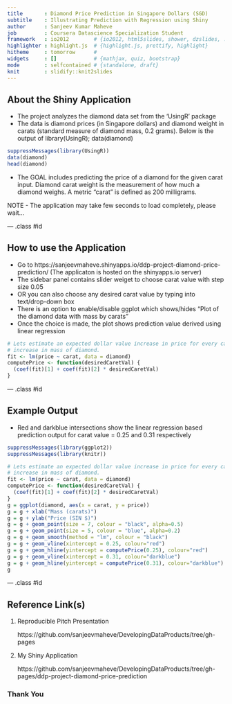 ```yaml
---
title       : Diamond Price Prediction in Singapore Dollars (SGD)
subtitle    : Illustrating Prediction with Regression using Shiny
author      : Sanjeev Kumar Maheve
job         : Coursera Datascience Specialization Student
framework   : io2012        # {io2012, html5slides, shower, dzslides, ...}
highlighter : highlight.js  # {highlight.js, prettify, highlight}
hitheme     : tomorrow      # 
widgets     : []            # {mathjax, quiz, bootstrap}
mode        : selfcontained # {standalone, draft}
knit        : slidify::knit2slides
---
```


## About the Shiny Application

* The project analyzes the diamond data set from the 'UsingR' package
* The data is diamond prices (in Singapore dollars) and diamond weight in carats (standard measure of diamond mass, 0.2 grams). Below is the output of library(UsingR); data(diamond)
```r
suppressMessages(library(UsingR))
data(diamond)
head(diamond)
```
* The GOAL includes predicting the price of a diamond for the given carat input. Diamond carat weight is the measurement of how much a diamond weighs. A metric "carat" is defined as 200 milligrams.

NOTE - The application may take few seconds to load completely, please wait...

--- .class #id 

## How to use the Application
* Go to https://sanjeevmaheve.shinyapps.io/ddp-project-diamond-price-prediction/ (The applicaton is hosted on the shinyapps.io server)
* The sidebar panel contains slider weiget to choose carat value with step size 0.05
* OR you can also choose any desired carat value by typing into text/drop-down box
* There is an option to enable/disable ggplot which shows/hides "Plot of the diamond data with mass by carats"
* Once the choice is made, the plot shows prediction value derived using linear regression

```r
# Lets estimate an expected dollar value increase in price for every carat 
# increase in mass of diamond.
fit <- lm(price ~ carat, data = diamond)
computePrice <- function(desiredCaretVal) {
  (coef(fit)[1] + coef(fit)[2] * desiredCaretVal)
}
```

--- .class #id 

## Example Output
* Red and darkblue intersections show the linear regression based prediction output for carat value = 0.25 and 0.31 respectively

```r
suppressMessages(library(ggplot2))
suppressMessages(library(knitr))

# Lets estimate an expected dollar value increase in price for every carat 
# increase in mass of diamond.
fit <- lm(price ~ carat, data = diamond)
computePrice <- function(desiredCaretVal) {
  (coef(fit)[1] + coef(fit)[2] * desiredCaretVal)
}
g = ggplot(diamond, aes(x = carat, y = price))
g = g + xlab("Mass (carats)")
g = g + ylab("Price (SIN $)")
g = g + geom_point(size = 7, colour = "black", alpha=0.5)
g = g + geom_point(size = 5, colour = "blue", alpha=0.2)
g = g + geom_smooth(method = "lm", colour = "black")
g = g + geom_vline(xintercept = 0.25, colour="red")
g = g + geom_hline(yintercept = computePrice(0.25), colour="red")
g = g + geom_vline(xintercept = 0.31, colour="darkblue")
g = g + geom_hline(yintercept = computePrice(0.31), colour="darkblue")
g
```

--- .class #id 

## Reference Link(s)
1. Reproducible Pitch Presentation

   https://github.com/sanjeevmaheve/DevelopingDataProducts/tree/gh-pages
2. My Shiny Application

   https://github.com/sanjeevmaheve/DevelopingDataProducts/tree/gh-pages/ddp-project-diamond-price-prediction


### Thank You